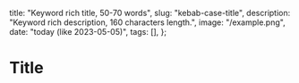   title: "Keyword rich title, 50-70 words",
  slug: "kebab-case-title",
  description: "Keyword rich description, 160 characters length.",
  image: "/example.png",
  date: "today (like 2023-05-05)",
  tags: [],
};

# Title